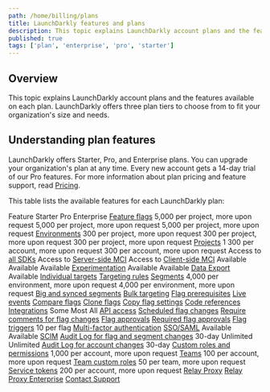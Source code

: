 ```yaml
---
path: /home/billing/plans
title: LaunchDarkly features and plans
description: This topic explains LaunchDarkly account plans and the features available on each plan.
published: true
tags: ['plan', 'enterprise', 'pro', 'starter']
---
```


## Overview

This topic explains LaunchDarkly account plans and the features available on each plan. LaunchDarkly offers three plan tiers to choose from to fit your organization's size and needs.

## Understanding plan features

LaunchDarkly offers Starter, Pro, and Enterprise plans. You can upgrade your organization's plan at any time. Every new account gets a 14-day trial of our Pro features. For more information about plan pricing and feature support, read [Pricing](https://launchdarkly.com/pricing/).

This table lists the available features for each LaunchDarkly plan:

<Table>
  <TableHeader>
    <TableHeadCell>Feature</TableHeadCell>
    <TableHeadCell>Starter</TableHeadCell>
    <TableHeadCell>Pro</TableHeadCell>
    <TableHeadCell>Enterprise</TableHeadCell>
  </TableHeader>
  <TableBody>
    <TableRow>
     <TableCell><a href="/home/getting-started/feature-flags">Feature flags</a></TableCell>
     <TableCell>5,000 per project, more upon request</TableCell>
     <TableCell>5,000 per project, more upon request</TableCell>
     <TableCell>5,000 per project, more upon request</TableCell>
   </TableRow>
   <TableRow>
    <TableCell><a href="/home/organize/environments">Environments</a></TableCell>
    <TableCell>300 per project, more upon request</TableCell>
    <TableCell>300 per project, more upon request</TableCell>
    <TableCell>300 per project, more upon request</TableCell>
   </TableRow>
    <TableRow>
    <TableCell><a href="/home/organize/projects">Projects</a></TableCell>
    <TableCell>1</TableCell>
    <TableCell>300 per account, more upon request</TableCell>
    <TableCell>300 per account, more upon request</TableCell>
   </TableRow>
   <TableRow>
    <TableCell>Access to <a href="/sdk">all SDKs</a></TableCell>
    <TableCell><Icon name="checkbox-marked-circle" height="1.5rem" fill="primarySafe"></Icon></TableCell>
    <TableCell><Icon name="checkbox-marked-circle" height="1.5rem" fill="primarySafe"></Icon></TableCell>
    <TableCell><Icon name="checkbox-marked-circle" height="1.5rem" fill="primarySafe"></Icon></TableCell>
   </TableRow>
   <TableRow>
    <TableCell>Access to <a href="/home/billing/usage-metrics#understanding-billing-metrics">Server-side MCI</a></TableCell>
    <TableCell><Icon name="checkbox-marked-circle" height="1.5rem" fill="primarySafe"></Icon></TableCell>
    <TableCell><Icon name="checkbox-marked-circle" height="1.5rem" fill="primarySafe"></Icon></TableCell>
    <TableCell><Icon name="checkbox-marked-circle" height="1.5rem" fill="primarySafe"></Icon></TableCell>
   </TableRow>
   <TableRow>
    <TableCell>Access to <a href="/home/billing/usage-metrics#understanding-how-launchdarkly-calculates-monthly-context-instances-mci">Client-side MCI</a></TableCell>
    <TableCell>Available</TableCell>
    <TableCell>Available</TableCell>
    <TableCell>Available</TableCell>
   </TableRow>
   <TableRow>
    <TableCell><a href="/home/about-experimentation">Experimentation</a></TableCell>
    <TableCell></TableCell>
    <TableCell>Available</TableCell>
    <TableCell>Available</TableCell>
   </TableRow>
   <TableRow>
    <TableCell><a href="/home/data-export">Data Export</a></TableCell>
    <TableCell></TableCell>
    <TableCell></TableCell>
    <TableCell>Available</TableCell>
   </TableRow>
   <TableRow>
    <TableCell><a href="/home/flags/individual-targeting#assigning-individual-contexts-to-a-variation">Individual targets</a></TableCell>
    <TableCell><Icon name="checkbox-marked-circle" height="1.5rem" fill="primarySafe"></Icon></TableCell>
    <TableCell><Icon name="checkbox-marked-circle" height="1.5rem" fill="primarySafe"></Icon></TableCell>
    <TableCell><Icon name="checkbox-marked-circle" height="1.5rem" fill="primarySafe"></Icon></TableCell>
   </TableRow>
   <TableRow>
    <TableCell><a href="/home/flags/targeting-rules">Targeting rules</a></TableCell>
    <TableCell><Icon name="checkbox-marked-circle" height="1.5rem" fill="primarySafe"></Icon></TableCell>
    <TableCell><Icon name="checkbox-marked-circle" height="1.5rem" fill="primarySafe"></Icon></TableCell>
    <TableCell><Icon name="checkbox-marked-circle" height="1.5rem" fill="primarySafe"></Icon></TableCell>
   </TableRow>
   <TableRow>
    <TableCell><a href="/home/contexts/segments">Segments</a></TableCell>
    <TableCell></TableCell>
    <TableCell>4,000 per environment, more upon request</TableCell>
    <TableCell>4,000 per environment, more upon request</TableCell>
   </TableRow>
   <TableRow>
    <TableCell><a href="/home/contexts/big-segments">Big and synced segments</a></TableCell>
    <TableCell></TableCell>
    <TableCell></TableCell>
    <TableCell><Icon name="checkbox-marked-circle" height="1.5rem" fill="primarySafe"></Icon></TableCell>
   </TableRow>
   <TableRow>
    <TableCell><a href="/home/flags/bulk-targeting">Bulk targeting</a></TableCell>
    <TableCell></TableCell>
    <TableCell></TableCell>
    <TableCell><Icon name="checkbox-marked-circle" height="1.5rem" fill="primarySafe"></Icon></TableCell>
   </TableRow>
   <TableRow>
    <TableCell><a href="/home/flags/prerequisites">Flag prerequisites</a></TableCell>
    <TableCell></TableCell>
    <TableCell></TableCell>
    <TableCell><Icon name="checkbox-marked-circle" height="1.5rem" fill="primarySafe"></Icon></TableCell>
   </TableRow>
   <TableRow>
    <TableCell><a href="/home/flags/live-events">Live events</a></TableCell>
    <TableCell><Icon name="checkbox-marked-circle" height="1.5rem" fill="primarySafe"></Icon></TableCell>
    <TableCell><Icon name="checkbox-marked-circle" height="1.5rem" fill="primarySafe"></Icon></TableCell>
    <TableCell><Icon name="checkbox-marked-circle" height="1.5rem" fill="primarySafe"></Icon></TableCell>
   </TableRow>
   <TableRow>
    <TableCell><a href="/home/code/flag-compare-copy">Compare flags</a></TableCell>
    <TableCell><Icon name="checkbox-marked-circle" height="1.5rem" fill="primarySafe"></Icon></TableCell>
    <TableCell><Icon name="checkbox-marked-circle" height="1.5rem" fill="primarySafe"></Icon></TableCell>
    <TableCell><Icon name="checkbox-marked-circle" height="1.5rem" fill="primarySafe"></Icon></TableCell>
   </TableRow>
   <TableRow>
    <TableCell><a href="/home/getting-started/feature-flags#cloning-flags">Clone flags</a></TableCell>
    <TableCell></TableCell>
    <TableCell><Icon name="checkbox-marked-circle" height="1.5rem" fill="primarySafe"></Icon></TableCell>
    <TableCell><Icon name="checkbox-marked-circle" height="1.5rem" fill="primarySafe"></Icon></TableCell>
   </TableRow>
   <TableRow>
    <TableCell><a href="/home/code/flag-compare-copy#comparing-and-copying-flag-settings-between-two-environments">Copy flag settings</a></TableCell>
    <TableCell></TableCell>
    <TableCell></TableCell>
    <TableCell><Icon name="checkbox-marked-circle" height="1.5rem" fill="primarySafe"></Icon></TableCell>
   </TableRow>
   <TableRow>
    <TableCell><a href="/home/code/code-references">Code references</a></TableCell>
    <TableCell></TableCell>
    <TableCell></TableCell>
    <TableCell><Icon name="checkbox-marked-circle" height="1.5rem" fill="primarySafe"></Icon></TableCell>
   </TableRow>
   <TableRow>
    <TableCell><a href="/integrations">Integrations</a></TableCell>
    <TableCell>Some</TableCell>
    <TableCell>Most</TableCell>
    <TableCell>All</TableCell>
   </TableRow>
   <TableRow>
    <TableCell><a href="/home/connecting/api">API access</a></TableCell>
    <TableCell></TableCell>
    <TableCell><Icon name="checkbox-marked-circle" height="1.5rem" fill="primarySafe"></Icon></TableCell>
    <TableCell><Icon name="checkbox-marked-circle" height="1.5rem" fill="primarySafe"></Icon></TableCell>
   </TableRow>
   <TableRow>
    <TableCell><a href="/home/feature-workflows/scheduled-changes">Scheduled flag changes</a></TableCell>
    <TableCell></TableCell>
    <TableCell></TableCell>
    <TableCell><Icon name="checkbox-marked-circle" height="1.5rem" fill="primarySafe"></Icon></TableCell>
   </TableRow>
   <TableRow>
    <TableCell><a href="/home/feature-workflows/required-comments">Require comments for flag changes</a></TableCell>
    <TableCell></TableCell>
    <TableCell></TableCell>
    <TableCell><Icon name="checkbox-marked-circle" height="1.5rem" fill="primarySafe"></Icon></TableCell>
   </TableRow>
   <TableRow>
    <TableCell><a href="/home/feature-workflows/approvals">Flag approvals</a></TableCell>
    <TableCell></TableCell>
    <TableCell><Icon name="checkbox-marked-circle" height="1.5rem" fill="primarySafe"></Icon></TableCell>
    <TableCell><Icon name="checkbox-marked-circle" height="1.5rem" fill="primarySafe"></Icon></TableCell>
   </TableRow>
   <TableRow>
    <TableCell><a href="/home/feature-workflows/approvals">Required flag approvals</a></TableCell>
    <TableCell></TableCell>
    <TableCell></TableCell>
    <TableCell><Icon name="checkbox-marked-circle" height="1.5rem" fill="primarySafe"></Icon></TableCell>
   </TableRow>
   <TableRow>
    <TableCell><a href="/home/feature-workflows/triggers">Flag triggers</a></TableCell>
    <TableCell></TableCell>
    <TableCell></TableCell>
    <TableCell>10 per flag</TableCell>
   </TableRow>
   <TableRow>
    <TableCell><a href="/home/account-security/mfa">Multi-factor authentication</a></TableCell>
    <TableCell><Icon name="checkbox-marked-circle" height="1.5rem" fill="primarySafe"></Icon></TableCell>
    <TableCell><Icon name="checkbox-marked-circle" height="1.5rem" fill="primarySafe"></Icon></TableCell>
    <TableCell><Icon name="checkbox-marked-circle" height="1.5rem" fill="primarySafe"></Icon></TableCell>
   </TableRow>
   <TableRow>
    <TableCell><a href="/home/account-security/sso">SSO/SAML</a></TableCell>
    <TableCell>Available</TableCell>
    <TableCell>Available</TableCell>
    <TableCell><Icon name="checkbox-marked-circle" height="1.5rem" fill="primarySafe"></Icon></TableCell>
   </TableRow>
   <TableRow>
    <TableCell><a href="/home/account-security/sso#enabling-scim-provisioning">SCIM</a></TableCell>
    <TableCell></TableCell>
    <TableCell></TableCell>
    <TableCell><Icon name="checkbox-marked-circle" height="1.5rem" fill="primarySafe"></Icon></TableCell>
   </TableRow>
   <TableRow>
    <TableCell><a href="/home/flags/audit-log-history">Audit Log for flag and segment changes</a></TableCell>
    <TableCell>30-day</TableCell>
    <TableCell>Unlimited</TableCell>
    <TableCell>Unlimited</TableCell>
   </TableRow>
   <TableRow>
    <TableCell><a href="/home/flags/audit-log-history#using-the-history-tabs">Audit Log for account changes</a></TableCell>
    <TableCell></TableCell>
    <TableCell>30-day</TableCell>
    <TableCell><Icon name="checkbox-marked-circle" height="1.5rem" fill="primarySafe"></Icon></TableCell>
   </TableRow>
   <TableRow>
    <TableCell><a href="/home/members/custom-roles">Custom roles and permissions</a></TableCell>
    <TableCell></TableCell>
    <TableCell></TableCell>
    <TableCell>1,000 per account, more upon request</TableCell>
   </TableRow>
   <TableRow>
    <TableCell><a href="/home/teams">Teams</a></TableCell>
    <TableCell></TableCell>
    <TableCell></TableCell>
    <TableCell>100 per account, more upon request</TableCell>
   </TableRow>
   <TableRow>
    <TableCell><a href="/home/members/custom-roles">Team custom roles</a></TableCell>
    <TableCell></TableCell>
    <TableCell></TableCell>
    <TableCell>50 per team, more upon request</TableCell>
   </TableRow>
   <TableRow>
    <TableCell><a href="/home/account-security/api-access-tokens#service-tokens">Service tokens</a></TableCell>
    <TableCell></TableCell>
    <TableCell></TableCell>
    <TableCell>200 per account, more upon request</TableCell>
   </TableRow>
      <TableRow>
    <TableCell><a href="/home/relay-proxy">Relay Proxy</a></TableCell>
    <TableCell><Icon name="checkbox-marked-circle" height="1.5rem" fill="primarySafe"></Icon></TableCell>
    <TableCell><Icon name="checkbox-marked-circle" height="1.5rem" fill="primarySafe"></Icon></TableCell>
    <TableCell><Icon name="checkbox-marked-circle" height="1.5rem" fill="primarySafe"></Icon></TableCell>
   </TableRow>
   <TableRow>
    <TableCell><a href="/home/relay-proxy/enterprise">Relay Proxy Enterprise</a></TableCell>
    <TableCell></TableCell>
    <TableCell></TableCell>
    <TableCell><Icon name="checkbox-marked-circle" height="1.5rem" fill="primarySafe"></Icon></TableCell>
   </TableRow>
   <TableRow>
    <TableCell><a href="https://support.launchdarkly.com/hc/en-us/">Contact Support</a></TableCell>
    <TableCell><Icon name="checkbox-marked-circle" height="1.5rem" fill="primarySafe"></Icon></TableCell>
    <TableCell><Icon name="checkbox-marked-circle" height="1.5rem" fill="primarySafe"></Icon></TableCell>
    <TableCell><Icon name="checkbox-marked-circle" height="1.5rem" fill="primarySafe"></Icon></TableCell>
   </TableRow>
</TableBody>
</Table>
